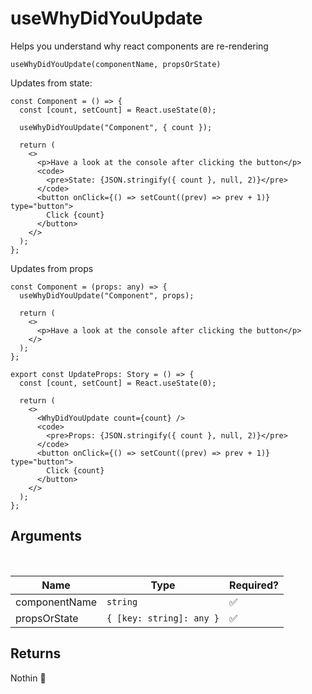 # useWhyDidYouUpdate

Helps you understand why react components are re-rendering

`useWhyDidYouUpdate(componentName, propsOrState)`

Updates from state:

```tsx
const Component = () => {
  const [count, setCount] = React.useState(0);

  useWhyDidYouUpdate("Component", { count });

  return (
    <>
      <p>Have a look at the console after clicking the button</p>
      <code>
        <pre>State: {JSON.stringify({ count }, null, 2)}</pre>
      </code>
      <button onClick={() => setCount((prev) => prev + 1)} type="button">
        Click {count}
      </button>
    </>
  );
};
```

Updates from props

```tsx
const Component = (props: any) => {
  useWhyDidYouUpdate("Component", props);

  return (
    <>
      <p>Have a look at the console after clicking the button</p>
    </>
  );
};

export const UpdateProps: Story = () => {
  const [count, setCount] = React.useState(0);

  return (
    <>
      <WhyDidYouUpdate count={count} />
      <code>
        <pre>Props: {JSON.stringify({ count }, null, 2)}</pre>
      </code>
      <button onClick={() => setCount((prev) => prev + 1)} type="button">
        Click {count}
      </button>
    </>
  );
};
```

## Arguments

<br />

| Name          | Type                     | Required? |
| ------------- | ------------------------ | --------- |
| componentName | `string`                 | ✅        |
| propsOrState  | `{ [key: string]: any }` | ✅        |

## Returns

Nothin 🤪
